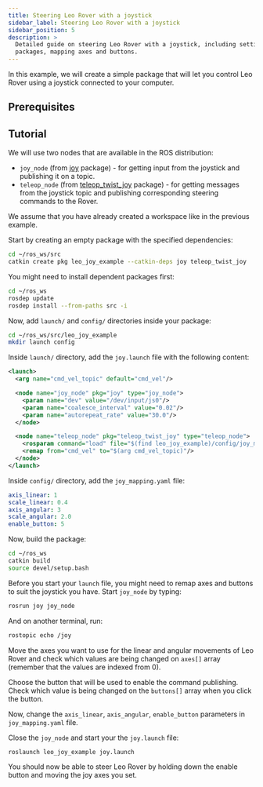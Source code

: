```yaml
---
title: Steering Leo Rover with a joystick
sidebar_label: Steering Leo Rover with a joystick
sidebar_position: 5
description: >
  Detailed guide on steering Leo Rover with a joystick, including setting up ROS
  packages, mapping axes and buttons.
---
```



In this example, we will create a simple package that will let you control Leo
Rover using a joystick connected to your computer.

## Prerequisites

<LinkButton to="/docs/leo-rover/guides/ssh" description="Connect via SSH" />

<LinkButton to="ros-development" description="ROS development" />

## Tutorial

We will use two nodes that are available in the ROS distribution:

- `joy_node` (from [joy](http://wiki.ros.org/joy) package) - for getting input
  from the joystick and publishing it on a topic.
- `teleop_node` (from [teleop_twist_joy](http://wiki.ros.org/teleop_twist_joy)
  package) - for getting messages from the joystick topic and publishing
  corresponding steering commands to the Rover.

We assume that you have already created a workspace like in the previous
example.

Start by creating an empty package with the specified dependencies:

```bash
cd ~/ros_ws/src
catkin create pkg leo_joy_example --catkin-deps joy teleop_twist_joy
```

You might need to install dependent packages first:

```bash
cd ~/ros_ws
rosdep update
rosdep install --from-paths src -i
```

Now, add `launch/` and `config/` directories inside your package:

```bash
cd ~/ros_ws/src/leo_joy_example
mkdir launch config
```

Inside `launch/` directory, add the `joy.launch` file with the following
content:

```xml title="leo_joy_example/launch/joy.launch"
<launch>
  <arg name="cmd_vel_topic" default="cmd_vel"/>

  <node name="joy_node" pkg="joy" type="joy_node">
    <param name="dev" value="/dev/input/js0"/>
    <param name="coalesce_interval" value="0.02"/>
    <param name="autorepeat_rate" value="30.0"/>
  </node>

  <node name="teleop_node" pkg="teleop_twist_joy" type="teleop_node">
    <rosparam command="load" file="$(find leo_joy_example)/config/joy_mapping.yaml"/>
    <remap from="cmd_vel" to="$(arg cmd_vel_topic)"/>
  </node>
</launch>
```

Inside `config/` directory, add the `joy_mapping.yaml` file:

```yaml title="leo_joy_example/config/joy_mapping.yaml"
axis_linear: 1
scale_linear: 0.4
axis_angular: 3
scale_angular: 2.0
enable_button: 5
```

Now, build the package:

```bash
cd ~/ros_ws
catkin build
source devel/setup.bash
```

Before you start your `launch` file, you might need to remap axes and buttons to
suit the joystick you have. Start `joy_node` by typing:

```bash
rosrun joy joy_node
```

And on another terminal, run:

```bash
rostopic echo /joy
```

Move the axes you want to use for the linear and angular movements of Leo Rover
and check which values are being changed on `axes[]` array (remember that the
values are indexed from 0).

Choose the button that will be used to enable the command publishing. Check
which value is being changed on the `buttons[]` array when you click the button.

Now, change the `axis_linear`, `axis_angular`, `enable_button` parameters in
`joy_mapping.yaml` file.

Close the `joy_node` and start your the `joy.launch` file:

```bash
roslaunch leo_joy_example joy.launch
```

You should now be able to steer Leo Rover by holding down the enable button and
moving the joy axes you set.
